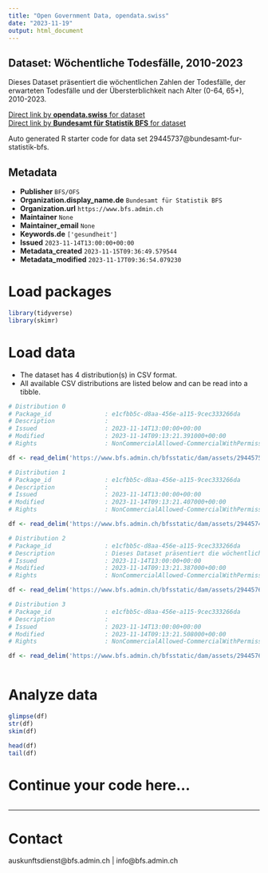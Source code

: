 ```yaml
---
title: "Open Government Data, opendata.swiss"
date: "2023-11-19"
output: html_document
---
```


## Dataset: Wöchentliche Todesfälle, 2010-2023

Dieses Dataset präsentiert die wöchentlichen Zahlen der Todesfälle, der erwarteten Todesfälle und der Übersterblichkeit nach Alter (0-64, 65+), 2010-2023.

[Direct link by **opendata.swiss** for dataset](https://opendata.swiss/de/dataset/wochentliche-todesfalle-2010-20231)<br>
[Direct link by **Bundesamt für Statistik BFS** for dataset](https://www.bfs.admin.ch/asset/de/ts-d-14.03.04.03-wr)

Auto generated R starter code for data set 29445737@bundesamt-fur-statistik-bfs.

## Metadata

- **Publisher** `BFS/OFS`
- **Organization.display_name.de** `Bundesamt für Statistik BFS`
- **Organization.url** `https://www.bfs.admin.ch`
- **Maintainer** `None`
- **Maintainer_email** `None`
- **Keywords.de** `['gesundheit']`
- **Issued** `2023-11-14T13:00:00+00:00`
- **Metadata_created** `2023-11-15T09:36:49.579544`
- **Metadata_modified** `2023-11-17T09:36:54.079230`


# Load packages

```r

library(tidyverse)
library(skimr)

```

# Load data

-   The dataset has 4 distribution(s) in CSV format.
-   All available CSV distributions are listed below and can be read into a tibble.

```r

# Distribution 0
# Package_id               : e1cfbb5c-d8aa-456e-a115-9cec333266da
# Description              : 
# Issued                   : 2023-11-14T13:00:00+00:00
# Modified                 : 2023-11-14T09:13:21.391000+00:00
# Rights                   : NonCommercialAllowed-CommercialWithPermission-ReferenceRequired

df <- read_delim('https://www.bfs.admin.ch/bfsstatic/dam/assets/29445755/master')

# Distribution 1
# Package_id               : e1cfbb5c-d8aa-456e-a115-9cec333266da
# Description              : 
# Issued                   : 2023-11-14T13:00:00+00:00
# Modified                 : 2023-11-14T09:13:21.407000+00:00
# Rights                   : NonCommercialAllowed-CommercialWithPermission-ReferenceRequired

df <- read_delim('https://www.bfs.admin.ch/bfsstatic/dam/assets/29445749/master')

# Distribution 2
# Package_id               : e1cfbb5c-d8aa-456e-a115-9cec333266da
# Description              : Dieses Dataset präsentiert die wöchentlichen Zahlen der Todesfälle, der erwarteten Todesfälle und der Übersterblichkeit nach Alter (0-64, 65+), 2010-2023.
# Issued                   : 2023-11-14T13:00:00+00:00
# Modified                 : 2023-11-14T09:13:21.387000+00:00
# Rights                   : NonCommercialAllowed-CommercialWithPermission-ReferenceRequired

df <- read_delim('https://www.bfs.admin.ch/bfsstatic/dam/assets/29445760/master')

# Distribution 3
# Package_id               : e1cfbb5c-d8aa-456e-a115-9cec333266da
# Description              : 
# Issued                   : 2023-11-14T13:00:00+00:00
# Modified                 : 2023-11-14T09:13:21.508000+00:00
# Rights                   : NonCommercialAllowed-CommercialWithPermission-ReferenceRequired

df <- read_delim('https://www.bfs.admin.ch/bfsstatic/dam/assets/29445764/master')



```

# Analyze data

```r

glimpse(df)
str(df)
skim(df)

head(df)
tail(df)

```

# Continue your code here...

```r

```

------------------------------------------------------------------------

# Contact

auskunftsdienst@bfs.admin.ch | info@bfs.admin.ch
